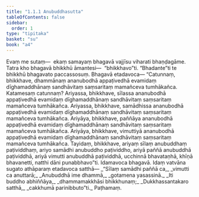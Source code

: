 ```yaml
---
title: "1.1.1 Anubuddhasutta"
tableOfContents: false
sidebar:
  order: 1
type: "tipitaka"
basket: "su"
book: "a4"
---
```



<DynamicBreadcrumb />

<Division number="1" book="a4">

<Paragraph number="2" book="a4">
Evaṃ me sutaṃ—  ekaṃ samayaṃ bhagavā vajjīsu viharati bhaṇḍagāme. Tatra kho bhagavā bhikkhū āmantesi—  “bhikkhavo”ti. “Bhadante”ti te bhikkhū bhagavato paccassosuṃ. Bhagavā etadavoca—
</Paragraph>

<Paragraph number="3" book="a4">
“Catunnaṃ, bhikkhave, dhammānaṃ ananubodhā appaṭivedhā evamidaṃ dīghamaddhānaṃ sandhāvitaṃ saṃsaritaṃ mamañceva tumhākañca. Katamesaṃ catunnaṃ? Ariyassa, bhikkhave, sīlassa ananubodhā appaṭivedhā evamidaṃ dīghamaddhānaṃ sandhāvitaṃ saṃsaritaṃ mamañceva tumhākañca. Ariyassa, bhikkhave, samādhissa ananubodhā appaṭivedhā evamidaṃ dīghamaddhānaṃ sandhāvitaṃ saṃsaritaṃ mamañceva tumhākañca. Ariyāya, bhikkhave, paññāya ananubodhā appaṭivedhā evamidaṃ dīghamaddhānaṃ sandhāvitaṃ saṃsaritaṃ mamañceva tumhākañca. Ariyāya, bhikkhave, vimuttiyā ananubodhā appaṭivedhā evamidaṃ dīghamaddhānaṃ sandhāvitaṃ saṃsaritaṃ mamañceva tumhākañca. Tayidaṃ, bhikkhave, ariyaṃ sīlaṃ anubuddhaṃ paṭividdhaṃ, ariyo samādhi anubuddho paṭividdho, ariyā paññā anubuddhā paṭividdhā, ariyā vimutti anubuddhā paṭividdhā, ucchinnā bhavataṇhā, khīṇā bhavanetti, natthi dāni punabbhavo”ti.
</Paragraph>

<Paragraph number="4" book="a4">
Idamavoca bhagavā. Idaṃ vatvāna sugato athāparaṃ etadavoca satthā—
</Paragraph>

<Paragraph number="5" type="verses" book="a4">
_“Sīlaṃ samādhi paññā ca,_  
_vimutti ca anuttarā;_  
_Anubuddhā ime dhammā,_  
_gotamena yasassinā._  

</Paragraph>

<Paragraph number="6" type="verses" book="a4">
_Iti buddho abhiññāya,_  
_dhammamakkhāsi bhikkhunaṃ;_  
_Dukkhassantakaro satthā,_  
_cakkhumā parinibbuto”ti._  


</Paragraph>
</Division>

<Paragraph number="7" type="center" book="a4">
Paṭhamaṃ.
</Paragraph>